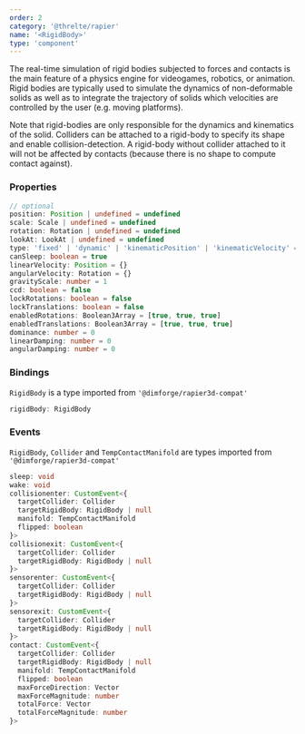 ```yaml
---
order: 2
category: '@threlte/rapier'
name: '<RigidBody>'
type: 'component'
---
```


The real-time simulation of rigid bodies subjected to forces and contacts is the main feature of a physics engine for videogames, robotics, or animation. Rigid bodies are typically used to simulate the dynamics of non-deformable solids as well as to integrate the trajectory of solids which velocities are controlled by the user (e.g. moving platforms).

Note that rigid-bodies are only responsible for the dynamics and kinematics of the solid. Colliders can be attached to a rigid-body to specify its shape and enable collision-detection. A rigid-body without collider attached to it will not be affected by contacts (because there is no shape to compute contact against).

<Example path="rapier/rigid-body" />

### Properties

```ts
// optional
position: Position | undefined = undefined
scale: Scale | undefined = undefined
rotation: Rotation | undefined = undefined
lookAt: LookAt | undefined = undefined
type: 'fixed' | 'dynamic' | 'kinematicPosition' | 'kinematicVelocity' = 'dynamic'
canSleep: boolean = true
linearVelocity: Position = {}
angularVelocity: Rotation = {}
gravityScale: number = 1
ccd: boolean = false
lockRotations: boolean = false
lockTranslations: boolean = false
enabledRotations: Boolean3Array = [true, true, true]
enabledTranslations: Boolean3Array = [true, true, true]
dominance: number = 0
linearDamping: number = 0
angularDamping: number = 0
```

### Bindings

`RigidBody` is a type imported from `'@dimforge/rapier3d-compat'`

```ts
rigidBody: RigidBody
```

### Events

`RigidBody`, `Collider` and `TempContactManifold` are types imported from `'@dimforge/rapier3d-compat'`

```ts
sleep: void
wake: void
collisionenter: CustomEvent<{
  targetCollider: Collider
  targetRigidBody: RigidBody | null
  manifold: TempContactManifold
  flipped: boolean
}>
collisionexit: CustomEvent<{
  targetCollider: Collider
  targetRigidBody: RigidBody | null
}>
sensorenter: CustomEvent<{
  targetCollider: Collider
  targetRigidBody: RigidBody | null
}>
sensorexit: CustomEvent<{
  targetCollider: Collider
  targetRigidBody: RigidBody | null
}>
contact: CustomEvent<{
  targetCollider: Collider
  targetRigidBody: RigidBody | null
  manifold: TempContactManifold
  flipped: boolean
  maxForceDirection: Vector
  maxForceMagnitude: number
  totalForce: Vector
  totalForceMagnitude: number
}>
```
